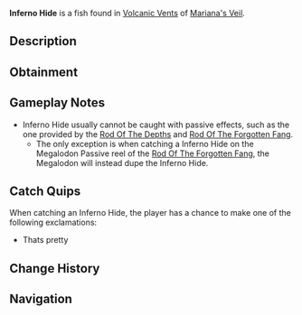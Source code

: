 {{FishInfobox
|image          = Inferno Hide.png
|rarity         = Common
|sea            = First Sea
|location       = [[Volcanic Vents]]
|sublocation    = 
|sources        = Fishing Rod
|nopassive      = 1
|radar_location = 
|prog_speed     = -20
|xp             = 250
|weather        = 
|time           = 
|season         = 
|bait           = 
|base_weight    = 8
|base_value     = 50
|weight_range   = 5
|base_chance    = 20
|base_resil     = 100
}}
'''Inferno Hide''' is a {{Rarity|Common}} fish found in [[Volcanic Vents]] of [[Mariana's Veil]].

== Description ==
{{Description|Inferno Hide.. Used to craft something?|Bestiary Entry}}

== Obtainment ==
{{Description|Its pretty|Bestiary Hint}}
{{Fish Availability|
Mariana's Veil/Volcanic Vents
|top_rods      = 
Astralhook Rod\419664.27\109800.83;
Flimsy Rod\374360.98\162861.39;
Ethereal Prism Rod\362280.72\84111.26;
Magnet Rod\353577.43\153891.24;
Fast Rod\319562.15\68560.61;
Training Rod\286016.95\120517.85;
Heaven's Rod\297867.45\131369.11;
No-Life Rod\318353.81\68324.02;
Seraphic Rod\317699.51\68183.6;
Challenger's Rod\290579.46\62363.18;
Rod Of The Forgotten Fang\289467.55\62124.55;
Blazebringer Rod\288194.74\61846.25;
Free Spirit Rod\276579.02\59353.53;
Verdant Shear Rod\270852.75\58124.68;
Zeus Rod\269956.16\57937.08;
Rod Of The Depths\263470.01\56545.04;
Depthseeker Rod\247320.82\53079.16;
Rod Of The Exalted One\247003.13\53010.98;
Avalanche Rod\222302.82\47709.88;
Trident Rod\219973.72\47210.02;
Volcanic Rod\205174.09\44033.77;
Steady Rod\129680.62\24872.4
|recommended   = Ethereal Prism Rod
}}

== Gameplay Notes ==
* Inferno Hide usually cannot be caught with passive effects, such as the one provided by the [[Rod Of The Depths]] and [[Rod Of The Forgotten Fang]].
** The only exception is when catching a Inferno Hide on the Megalodon Passive reel of the [[Rod Of The Forgotten Fang]], the Megalodon will instead dupe the Inferno Hide.

== Catch Quips ==
When catching an Inferno Hide, the player has a chance to make one of the following exclamations:
* Thats pretty

== Change History ==
{{Change History|{{subst:Current Version}}}}

== Navigation ==
{{Fish Navbox|Volcanic Vents}}